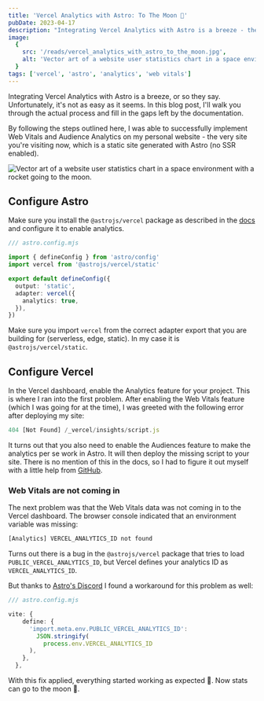 ```yaml
---
title: 'Vercel Analytics with Astro: To The Moon 🚀'
pubDate: 2023-04-17
description: "Integrating Vercel Analytics with Astro is a breeze - they say. Well, turns out it's not. In here I will show you how to actually do it and what's missing from the documentation."
image:
  {
    src: '/reads/vercel_analytics_with_astro_to_the_moon.jpg',
    alt: 'Vector art of a website user statistics chart in a space environment with a rocket going to the moon.',
  }
tags: ['vercel', 'astro', 'analytics', 'web vitals']
---
```



Integrating Vercel Analytics with Astro is a breeze, or so they say. Unfortunately, it's not as easy as it seems. In this blog post, I'll walk you through the actual process and fill in the gaps left by the documentation.

By following the steps outlined here, I was able to successfully implement Web Vitals and Audience Analytics on my personal website - the very site you're visiting now, which is a static site generated with Astro (no SSR enabled).

<Image
  src="/reads/vercel_analytics_with_astro_to_the_moon.jpg"
  alt="Vector art of a website user statistics chart in a space environment with a rocket going to the moon."
  caption="With Vercel Analytics to the moon 🚀, but with some required workarounds."
  lazy={false}
/>

## Configure Astro

Make sure you install the `@astrojs/vercel` package as described in the [docs](https://docs.astro.build/en/guides/integrations-guide/vercel/) and configure it to enable analytics.

```ts
/// astro.config.mjs

import { defineConfig } from 'astro/config'
import vercel from '@astrojs/vercel/static'

export default defineConfig({
  output: 'static',
  adapter: vercel({
    analytics: true,
  }),
})
```

Make sure you import `vercel` from the correct adapter export that you are building for (serverless, edge, static). In my case it is `@astrojs/vercel/static`.

## Configure Vercel

In the Vercel dashboard, enable the Analytics feature for your project. This is where I ran into the first problem. After enabling the Web Vitals feature (which I was going for at the time), I was greeted with the following error after deploying my site:

```js
404 [Not Found] /_vercel/insights/script.js
```

It turns out that you also need to enable the Audiences feature to make the analytics per se work in Astro. It will then deploy the missing script to your site. There is no mention of this in the docs, so I had to figure it out myself with a little help from [GitHub](https://github.com/withastro/astro/issues/6230).

### Web Vitals are not coming in

The next problem was that the Web Vitals data was not coming in to the Vercel dashboard. The browser console indicated that an environment variable was missing:

```js
[Analytics] VERCEL_ANALYTICS_ID not found
```

Turns out there is a bug in the `@astrojs/vercel` package that tries to load `PUBLIC_VERCEL_ANALYTICS_ID`, but Vercel defines your analytics ID as `VERCEL_ANALYTICS_ID`.

But thanks to [Astro's Discord](https://discord.com/channels/830184174198718474/1094974420256292914) I found a workaround for this problem as well:

```ts
/// astro.config.mjs

vite: {
    define: {
      'import.meta.env.PUBLIC_VERCEL_ANALYTICS_ID':
        JSON.stringify(
          process.env.VERCEL_ANALYTICS_ID
      ),
    },
  },
```

With this fix applied, everything started working as expected 🎉. Now stats can go to the moon 🚀.
